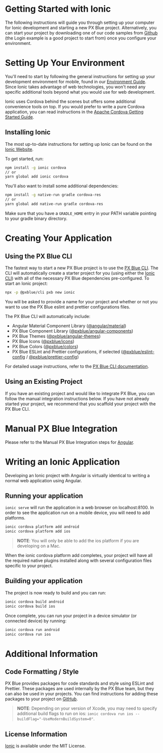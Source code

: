 
<!-- KEYWORDS: ionic mobile hybrid framework guide tutorial -->

# Getting Started with Ionic

The following instructions will guide you through setting up your computer for Ionic development and starting a new PX Blue project. Alternatively, you can start your project by downloading one of our code samples from [Github](https://github.com/pxblue) (the Login example is a good project to start from) once you configure your environment.

<Divider />

# Setting Up Your Environment

You'll need to start by following the general instructions for setting up your development environment for mobile, found in our [Environment Guide](/development/environment). Since Ionic takes advantage of web technologies, you won't need any specific additional tools beyond what you would use for web development.

Ionic uses Cordova behind the scenes but offers some additional convenience tools on top. If you would prefer to write a pure Cordova application, you can read instructions in the [Apache Cordova Getting Started Guide](/development/frameworks-mobile/cordova).

## Installing Ionic

The most up-to-date instructions for setting up Ionic can be found on the [Ionic Website](https://ionicframework.com/docs/installation/cli).

To get started, run:

```sh
npm install -g ionic cordova
// or
yarn global add ionic cordova
```

You'll also want to install some additional dependencies:

```sh
npm install -g native-run gradle cordova-res
// or
yarn global add native-run gradle cordova-res
```

Make sure that you have a `GRADLE_HOME` entry in your PATH variable pointing to your gradle binary directory.

<Divider />

# Creating Your Application

## Using the PX Blue CLI

The fastest way to start a new PX Blue project is to use the [PX Blue CLI](/development/cli). The CLI will automatically create a starter project for you (using either the [Ionic CLI](https://ionicframework.com/docs/cli)) with all of the necessary PX Blue dependencies pre-configured. To start an Ionic project:

```sh
npx -p @pxblue/cli pxb new ionic
```

You will be asked to provide a name for your project and whether or not you want to use the PX Blue eslint and prettier configurations files.

The PX Blue CLI will automatically include:

-   Angular Material Component Library ([@angular/material](https://www.npmjs.com/package/@angular/material))
-   PX Blue Component Library ([@pxblue/angular-components](https://www.npmjs.com/package/@pxblue/angular-components))
-   PX Blue Themes ([@pxblue/angular-themes](https://www.npmjs.com/package/@pxblue/angular-themes))
-   PX Blue Icons ([@pxblue/icons](https://www.npmjs.com/package/@pxblue/icons))
-   PX Blue Colors ([@pxblue/colors](https://www.npmjs.com/package/@pxblue/colors))
-   PX Blue ESLint and Prettier configurations, if selected ([@pxblue/eslint-config](https://www.npmjs.com/package/@pxblue/eslint-config) / [@pxblue/prettier-config](https://www.npmjs.com/package/@pxblue/prettier-config))

For detailed usage instructions, refer to the [PX Blue CLI documentation](https://www.npmjs.com/package/@pxblue/cli).

## Using an Existing Project

If you have an existing project and would like to integrate PX Blue, you can follow the manual integration instructions below. If you have not already started your project, we recommend that you scaffold your project with the PX Blue CLI.

<Divider />

# Manual PX Blue Integration

Please refer to the Manual PX Blue Integration steps for [Angular](/development/frameworks-web/angular).

<Divider />

# Writing an Ionic Application

Developing an Ionic project with Angular is virtually identical to writing a normal web application using Angular.

## Running your application

`ionic serve` will run the application in a web browser on localhost:8100. In order to see the application run on a mobile device, you will need to add platforms.

```sh
ionic cordova platform add android
ionic cordova platform add ios
```

> **NOTE**: You will only be able to add the ios platform if you are developing on a Mac.

When the ionic cordova platform add completes, your project will have all the required native plugins installed along with several configuration files specific to your project.

## Building your application

The project is now ready to build and you can run:

```sh
ionic cordova build android
ionic cordova build ios
```

Once complete, you can run your project in a device simulator (or connected device) by running:

```sh
ionic cordova run android
ionic cordova run ios
```

<Divider />

# Additional Information

## Code Formatting / Style

PX Blue provides packages for code standards and style using ESLint and Prettier. These packages are used internally by the PX Blue team, but they can also be used in your projects. You can find instructions for adding these packages to your project on [GitHub](https://github.com/pxblue/code-standards).

> **NOTE**: Depending on your version of Xcode, you may need to specify additional build flags to run on ios: `ionic cordova run ios --buildFlag="-UseModernBuildSystem=0"`.

## License Information

[Ionic](https://ionicframework.com/docs/intro#license) is available under the MIT License.
